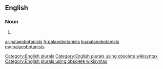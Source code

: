 ==English==

===Noun===
{{head|en}}

# {{plural of|palaeobotanist}}

[[Category:English plurals]][[Category:English plurals using obsolete wikisyntax]][[Category:English plurals using obsolete wikisyntax]]

[[ar:palaeobotanists]]
[[fr:palaeobotanists]]
[[ku:palaeobotanists]]
[[my:palaeobotanists]]